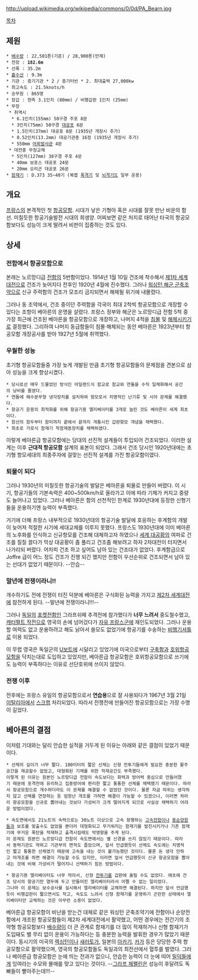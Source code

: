 http://upload.wikimedia.org/wikipedia/commons/0/0d/PA_Bearn.jpg

[[목차]]
== 제원 ==
 * [[배수량]] : 22,501톤(기준) / 28,900톤(만재)
 * 전장 : '''182.6m'''
 * 선폭 : 35.2m
 * [[흘수선]] : 9.3m
 * 기관 : 증기기관 * 2 / 증기터빈 * 2. 최대출력 27,000kw
 * 최고속도 : 21.5knots/h
 * 승무원 : 865명
 * 장갑 : 현측 3.1인치 (80mm) / 비행갑판 1인치 (25mm)
 * 무장
  * 취역시
   * 6.1인치(155mm) 50구경 주포 8문
   * 3인치(75mm) 50구경 [[대공포]] 6문
   * 1.5인치(37mm) 대공포 8문 (1935년 개장시 추가)
   * 0.52인치(13.2mm) 대공기관총 16정 (1935년 개장시 추가)
   * 550mm [[어뢰]]발사관 4문
  * 대전중 무장교체
   * 5인치(127mm) 38구경 주포 4문
   * 40mm 보포스 대공포 24문
   * 20mm 오리곤 대공포 26문
 * [[함재기]] : D.373 35~40기 (복엽 [[폭격기]] 및 [[뇌격기]]도 일부 운용)

== 개요 ==
[[프랑스]]의 본격적인 첫 [[항공모함]]. 시대가 낳은 기형아 혹은 시대를 잘못 만난 비운의 함선. 미칠듯한 항공기술발전 시대의 희생양. 어찌보면 같은 처지로 태어난 타국의 항공모함보다도 성능이 크게 딸려서 비판이 집중하는 것도 있다.

== 상세 ==
=== 전함에서 항공모함으로 ===
본래는 노르망디급 [[전함]]의 5번함이었다. 1914년 1월 10일 건조에 착수해서 [[제1차 세계대전]]으로 건조가 늦어지다 전후인 1920년 4월에 진수했다. 그러나 [[워싱턴 해군 군축조약]]으로 신규 주력함의 건조가 모조리 금지되면서 해체될 위기에 내몰렸다.

그러나 동 조약에서, 건조 중이던 주력함을 각국이 최대 2척씩 항공모함으로 개장할 수 있다는 조항이 베아른의 운명을 살렸다. 프랑스 정부와 해군은 노르망디급 전함 5척 중 가장 최근에 건조된 베아른을 항공모함으로 개장하고, 나머지 4척을 [[침몰]] 및 [[해체]]시키기로 결정했다. 그리하여 나머지 동급함들이 침몰·해체되는 동안 베아른은 1923년부터 항공모함 개장공사를 받아 1927년 5월에 취역했다.

=== 우월한 성능 ===
초기형 항공모함들중 가장 늦게 개발된 만큼 초기형 항공모함들의 문제점을 견본으로 삼아 성능을 크게 향상시켰다.

 * 당시로선 매우 드물었던 방식인 아일랜드식 함교로 함교와 연돌을 수직 일체화해서 공간의 낭비를 줄였다.
 * 연돌에 해수분무형 냉각장치를 설치하여 항모로서 치명적인 난기류 및 시야 문제를 해결했다. 
 * 항공기 운용의 최적화를 위해 항공기용 엘리베이터를 3개로 늘린 것도 베아른이 세계 최초이다.
 * 함선의 함두부터 함미까지 끝에서 끝까지 개통시킨 갑판항모 개념을 채택했다.
 * 최초로 가로식 함재기 착함제동장치를 채택하였다.

이렇게 베아른급 항공모함에는 당대의 선진적 설계들이 투입되어 건조되었다. 이러한 설계는 이후 '''근대적 항공모함''' 설계의 표본이 되었다. 그래서 건조 당시인 1920년대에는 초기형 항모세대의 최종주자에 걸맞는 선진적 설계를 가진 항공모함이였다. 

=== 퇴물이 되다 ===
그러나 1930년의 미칠듯한 항공기술의 발달은 베아른을 퇴물로 만들어 버렸다. 이 시기, 항공기들의 기본속력은 400~500km/h로 올라가고 이에 따라 기체가 커지고 중량도 늘어나고 있었다. 그러나 베아른은 함의 선천적인 한계로 1930년대에 등장한 신형기들을 운용하기엔 능력이 부족했다. 

거기에 더해 프랑스 내부적으로 1930년대의 항공기술 발달에 호응하는 후계함의 개발이 늦어져 적절한 시기에 세대교체를 이루지 못했다. 프랑스도 1930년대에 이미 베아른의 노후화를 인식하고 신규항모를 건조해 대체하고자 하였으나 [[세계 대공황]]의 여파로 건조를 질질 끌다가 막상 대공황이 좀 풀리고 건조좀 해보려고 하자 2차대전이 터지면서 나가리되 버렸다. 어차피 건조 하고 싶어도 남아 있는 건조대가 없었다. 후계함급으로 Joffre 급이 어느 정도 건조가 진행 되긴 했지만 전함이 우선순위로 건조되면서 남아 있는 선대가 없었기 때문이다. --안습-- 

=== 말년에 전쟁이라니!! ===
개수하기도 전에 전쟁이 터진 덕분에 베아른은 구식화된 능력을 가지고 [[제2차 세계대전]]에 참전하게 된다. --말년에 전쟁이라니!!!-- 

그러나 [[독일]]의 [[포켓전함]]인 그라프쉬페 추격전에 참가했다가 '''너무 느려서''' 중도철수했고, [[캐터펄트 작전]]으로 영국의 손에 넘어갔다가 [[자유 프랑스]]군에 재인도되었다. 그러나 운용할 여력도 없고 운용하려고 해도 낡아서 쓸모도 없었기에 항공기를 수송하는 [[빵셔틀|비행기셔틀]]로 이용 되었다. 

이 무렵 영국은 독일군의 [[U보트]]에 시달리고 있었기에 미국으로부터 [[구축함]]과 [[호위항공모함]]을 닥치는대로 도입하고 있었지만, 베아른급 항공모함은 호위항공모함으로 쓰기에도 능력이 부족하다는 이유로 선단호위에 쓰이지 않았다. 

=== 전쟁 이후 ===
전후에는 프랑스 유일의 항공모함으로서 '''연습용'''으로 잘 사용되다가 1967년 3월 21일 [[이탈리아]]에서 [[스크랩]] 처리되었다. 따라서 전쟁전에 만들어진 항공모함으로는 가장 수명이 길었다.

== 베아른의 결점 ==
이처럼 기대와는 달리 안습한 실적을 거두게 된 이유는 아래와 같은 결점이 있었기 때문이다.

 * 선체의 길이가 너무 짧다. 180미터의 짧은 선체는 신형 전투기들에게 필요한 충분한 활주공간을 제공할수 없었고, 대형화된 기체를 위한 적재공간도 부족했다.
 이렇게 된 이유는 원본인 노르망디급 전함이 속도보다는 화력과 방어력 중심으로 만들어졌기 때문에 포격전에 유리하고 집중방어에 편리한 짧고 통통한 선체를 채택했기 때문이다. 따라서 항공모함으로 개수하더라도 이 문제를 해결할 수 없었던 것이다. 물론 자금 따위는 생각하지 않고 선체를 연장하는 등 엄청난 개조를 가하면 해결이 가능할 수 있겠으나, 이러면 차라리 항공모함을 신규로 뽑아내는 것보다 가성비가 크게 떨어지게 되므로 사실상 채택하기 어려운 방법이었다.

 * 속도면에서도 21노트의 속력으로는 30노트 이상으로 고속 항행하는 [[고속전함]]이나 [[중순양함]]들과 보조를 맞출수도 없었을 뿐더러 대형화되고 무거워지는 함재기를 발진시키거나 기존 함재기에 무거운 폭탄을 적재하고 출격시킬때도 악영향을 주게 된다.
 이 문제도 원본인 노르망디급 전함이 속도면에서는 별 신경을 쓰지 않았기 때문이다. 따라서 동력기관도 약하고 기관부의 면적도 좁았으며, 앞서 언급했듯이 선체도 속도에는 치명적인 짧고 통통한 선체였기 때문에 고속을 내는 것이 불가능했던 것이다. 물론 돈 생각 안하고 마개조를 하면 해결이 가능할 수도 있지만, 이러면 앞서 언급했듯이 신규 항공모함을 뽑아내는 것에 비해 가성비가 떨어지니 선택하기 힘든 방법이다.

 * 항공기용 엘리베이터도 너무 작아서, 신형 [[전투기]]를 갑판에 올릴 수도 없었다. 애초에 건조 당시의 항공기만 염두에 두고 만들어진 엘리베이터라서 어쩔 수 없는 일이었다.
 그나마 이 문제는 보수공사를 실시해서 엘리베이터를 교체하면 해결된다. 하지만 앞서 언급했듯이 비행갑판이 짧으면서도 작고, 속도도 느려서 신형 함재기를 운영하기 곤란한 상태에서 엘리베이터만 교체하는 것은 아무런 소용이 없었다.

베아른급 항공모함이 비난을 받는건 대체로 같은 워싱턴 군축조약기에 전함이나 순양전함에서 개조된 항공모함들이 제2차 세계대전에서 활약했고, 어떤 경우에는 전간기의 조약형 항공모함보다 [[배수량]]이 더 큰 관계로 함재기를 더 많이 적재하거나 신형 함재기가 도입돼도 별 무리 없이 운용이 가능하다는 등 충분한 능력을 발휘한 경우가 많았기 때문이다. 동시기의 미국의 [[렉싱턴]]이나 [[새러토가]], 일본의 [[아카기]], [[카가]] 등은 당당한 주력 항공모함으로 활약했으며, 영국의 항공모함들도 독일과의 최전선에서 혈투를 벌였다. 그러나 베아른급 항공모함은 눈에 띄는 전과가 없으니, 안습한 능력이 더 눈에 띠어 [[밀덕]]들에게 잉여라는 수모와 몰매를 맞고 있다는 것이다. --[[그라프 체펠린]]은 성능이 후달려도 독빠들이 빨아주는데!!!--
